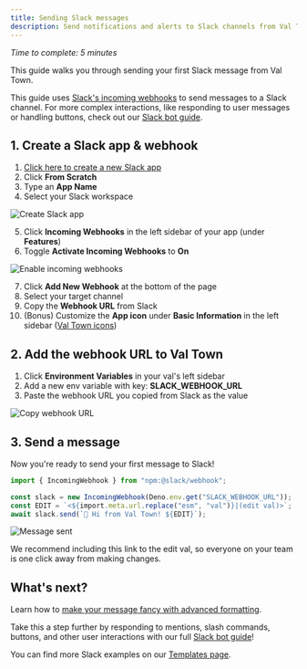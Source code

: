 ```yaml
---
title: Sending Slack messages
description: Send notifications and alerts to Slack channels from Val Town
---
```


_Time to complete: 5 minutes_

This guide walks you through sending your first Slack message from Val Town.

This guide uses [Slack's incoming webhooks](https://api.slack.com/messaging/webhooks) to send messages to a Slack channel. For more complex interactions, like responding to user messages or handling buttons, check out our [Slack bot guide](/guides/slack/bot/).

## 1. Create a Slack app & webhook

1. [Click here to create a new Slack app](https://api.slack.com/apps?new_app=1)
2. Click **From Scratch**
3. Type an **App Name**
4. Select your Slack workspace

![Create Slack app](./send-messages-to-slack/app.png)

5. Click **Incoming Webhooks** in the left sidebar of your app (under **Features**)
6. Toggle **Activate Incoming Webhooks** to **On**

![Enable incoming webhooks](./send-messages-to-slack/incoming-webhook.png)

7. Click **Add New Webhook** at the bottom of the page
8. Select your target channel
9. Copy the **Webhook URL** from Slack
10. (Bonus) Customize the **App icon** under **Basic Information** in the left sidebar ([Val Town icons](https://www.val.town/brand))

## 2. Add the webhook URL to Val Town

1. Click **Environment Variables** in your val's left sidebar
2. Add a new env variable with key: **SLACK_WEBHOOK_URL**
3. Paste the webhook URL you copied from Slack as the value

![Copy webhook URL](./send-messages-to-slack/env-var.png)

## 3. Send a message

Now you're ready to send your first message to Slack!

```ts title="Send message" val
import { IncomingWebhook } from "npm:@slack/webhook";

const slack = new IncomingWebhook(Deno.env.get("SLACK_WEBHOOK_URL"));
const EDIT = `<${import.meta.url.replace("esm", "val")}|(edit val)>`;
await slack.send(`🥳 Hi from Val Town! ${EDIT}`);
```

![Message sent](./send-messages-to-slack/sample-message.png)

We recommend including this link to the edit val, so everyone on your team is one click away from making changes.

## What's next?

Learn how to [make your message fancy with advanced formatting](https://api.slack.com/messaging/webhooks#advanced_message_formatting).

Take this a step further by responding to mentions, slash commands, buttons, and other user interactions with our full [Slack bot guide](/guides/slack/bot/)!

You can find more Slack examples on our [Templates page](https://www.val.town/explore/use-cases).
